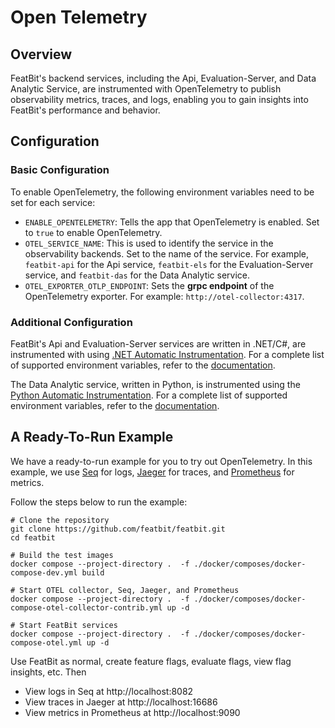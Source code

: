 # Open Telemetry

## Overview

FeatBit's backend services, including the Api, Evaluation-Server, and Data Analytic Service, are instrumented with
OpenTelemetry to publish observability metrics, traces, and logs, enabling you to gain insights into FeatBit's
performance and behavior.

## Configuration

### Basic Configuration

To enable OpenTelemetry, the following environment variables need to be set for each service:

- `ENABLE_OPENTELEMETRY`: Tells the app that OpenTelemetry is enabled. Set to `true` to enable OpenTelemetry.
- `OTEL_SERVICE_NAME`: This is used to identify the service in the observability backends. Set to the name of the
  service. For example, `featbit-api` for the Api service, `featbit-els` for the Evaluation-Server service,
  and `featbit-das` for the Data Analytic service.
- `OTEL_EXPORTER_OTLP_ENDPOINT`: Sets the **grpc endpoint** of the OpenTelemetry exporter. For
  example: `http://otel-collector:4317`.

### Additional Configuration

FeatBit's Api and Evaluation-Server services are written in .NET/C#, are instrumented with
using [.NET Automatic Instrumentation](https://opentelemetry.io/docs/languages/net/automatic/). For a complete list of
supported environment variables, refer to
the [documentation](https://github.com/open-telemetry/opentelemetry-dotnet-instrumentation/blob/main/docs/config.md).

The Data Analytic service, written in Python, is instrumented using
the [Python Automatic Instrumentation](https://opentelemetry.io/docs/languages/python/automatic/). For a complete list
of supported environment variables, refer to
the [documentation](https://opentelemetry-python.readthedocs.io/en/latest/sdk/environment_variables.html).

## A Ready-To-Run Example

We have a ready-to-run example for you to try out OpenTelemetry. In this example, we
use [Seq](https://docs.datalust.co/docs/getting-started-with-docker) for
logs, [Jaeger](https://github.com/jaegertracing/jaeger) for traces,
and [Prometheus](https://github.com/prometheus/prometheus) for metrics.

Follow the steps below to run the example:

```shell
# Clone the repository
git clone https://github.com/featbit/featbit.git
cd featbit

# Build the test images
docker compose --project-directory .  -f ./docker/composes/docker-compose-dev.yml build

# Start OTEL collector, Seq, Jaeger, and Prometheus
docker compose --project-directory .  -f ./docker/composes/docker-compose-otel-collector-contrib.yml up -d

# Start FeatBit services
docker compose --project-directory .  -f ./docker/composes/docker-compose-otel.yml up -d
```

Use FeatBit as normal, create feature flags, evaluate flags, view flag insights, etc. Then

- View logs in Seq at http://localhost:8082
- View traces in Jaeger at http://localhost:16686
- View metrics in Prometheus at http://localhost:9090